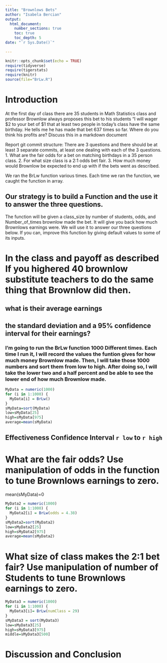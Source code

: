 ```yaml
---
title: "Brownlows Bets"
author: "Isabela Bercian"
output: 
  html_document:
    number_sections: true
    toc: true
    toc_depth: 5
date: "`r Sys.Date()`"    
    
---
```

```r
knitr::opts_chunk$set(echo = TRUE)
require(tidyverse)
require(tigerstats)
require(knitr)
source(file="BrLw.R")
```


<!-- We recommend you use git branches -- create a separate branch for each major section i.e. Introduction, Methods, Results, Inferential Results, and Discussion and Conclusions - leave the YAML block untouched until the final merge where you put in your own name !-->

# Introduction

<!--In this section you explain what you are trying to show.  Where did the data come from?  What is the research or other question you are trying to answer?!-->

 At the first day of class there are 35 students in Math Statistics class and professor Brownlow always proposes this bet to his students "I will wager $2 to your bet of $1 that at least two people in today's class have  the same birthday.  He tells me he has made that bet 637 times so far. Where do you think his profits are? Discuss this in a markdown document
 
Report git commit structure:
There are 3 questions and there should be at least 3 separate commits, at least one dealing with each of the 3 questions.
1. What are the fair odds for a bet on matching birthdays in a 35 person class.
2. For what size class is a 2:1 odds bet fair.
3. How much money would Brownlow be expected to end up with if the bets went as described.

We ran the BrLw function various times. Each time we ran the function, we caught the function in array.  

## Our strategy is to build a Function and the use it to answer the three questions. 

The function will be given a class_size by number of students, odds, and Number_of_times brownlow made the bet.  It will give you back how much Brownlows earnings were. We will use it to answer our three questions below. If you can, improve this function by giving default values to some of its inputs. 

# In the class and payoff as described  If you highered 40 brownlow substitute teachers to do the same thing that Brownlow did then.
## what is their average earnings
## the standard deviation and a 95% confidence interval for their earnings?
  
<!--Explain and display your method of coming up with a 95% confidence interval of  professor Brownlows winnings (or losings)-->

### I'm going to run the BrLw function 1000 Different times. Each time I run it, I will record the values the funtion gives for how much money Brownlow made. Then, I will take those 1000 numbers and sort them from low to high. After doing so, I will take the lower two and a half percent and be able to see the lower end of how much Brownlow made.

```r
MyData = numeric(1000)
for (i in 1:1000) {
  MyData[i] = BrLw()
}
sMyData=sort(MyData)
low=sMyData[25]
high=sMyData[975]
average=mean(sMyData)
```


## Effectiveness Confidence Interval `r low`  to `r high`


# What are the fair odds? Use manipulation of odds in the function to tune Brownlows earnings to zero. 

mean(sMyData)=0

```r
MyData2 = numeric(1000)
for (i in 1:1000) {
  MyData2[i] = BrLw(odds = 4.38)
}
sMyData2=sort(MyData2)
low=sMyData2[25]
high=sMyData2[975]
average=mean(sMyData2)
```

<!--Decide on your methods:  In this section explain the approach you will take to attack the issue --- how will you decide on a likely estimate of professor Brownlow's earnings or losses after 637 bets. Also explain how you construct a 95% confidence interval about your estimate of his winnings !-->




# What size of class makes the 2:1 bet fair?  Use manipulation of number of Students to tune Brownlows earnings to zero.

<!--Explain and display the results of your method of coming up with the estimate of professor Brownlows betting profits!-->


```r
MyData3 = numeric(1000)
for (i in 1:1000) {
  MyData3[i]= BrLw(numClass = 29)
}
sMyData3 = sort(MyData3) 
low=sMyData3[25]
high=sMyData3[975]
middle=sMyData3[500]
```





# Discussion and Conclusion

<!--Discussion and conclusion here.  If professor Brownlow is consistantly making or losing money how could he change his payout so that his profits center on zero?  Also discuss what size his class should be in order to have his current scheme balance at zero profit.!-->



